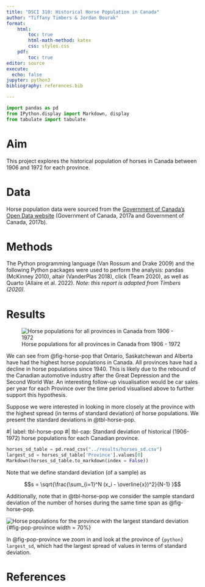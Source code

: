 ```yaml
---
title: "DSCI 310: Historical Horse Population in Canada"
author: "Tiffany Timbers & Jordan Bourak"
format: 
    html:
        toc: true
        html-math-method: katex
        css: styles.css
    pdf:
        toc: true
editor: source
execute:
  echo: false
jupyter: python3
bibliography: references.bib

---
```


```python
import pandas as pd
from IPython.display import Markdown, display
from tabulate import tabulate
```

# Aim

This project explores the historical population of horses in Canada 
between 1906 and 1972 for each province.

# Data

Horse population data were sourced from the 
[Government of Canada's Open Data website](http://open.canada.ca/en/open-data) 
(Government of Canada, 2017a and Government of Canada, 2017b).

# Methods

The Python programming language (Van Rossum and Drake 2009)
and the following Python packages were used to perform the analysis: 
pandas (McKinney 2010), altair (VanderPlas 2018), click (Team 2020), 
as well as Quarto (Allaire et al. 2022). 
*Note: this report is adapted from Timbers (2020).* 

# Results

![Horse populations for all provinces in Canada from 1906 - 1972](../results/horse_pops_plot.png){#fig-horse-pop}


We can see from @fig-horse-pop that Ontario, Saskatchewan and Alberta 
have had the highest horse populations in Canada. 
All provinces have had a decline in horse populations since 1940. 
This is likely due to the rebound of the Canadian automotive industry 
after the Great Depression and the Second World War. 
An interesting follow-up visualisation would be car sales per year 
for each Province over the time period visualised above 
to further support this hypothesis.

Suppose we were interested in looking in more closely at the province 
with the highest spread (in terms of standard deviation) of horse populations. 
We present the standard deviations in @tbl-horse-pop.

#| label: tbl-horse-pop
#| tbl-cap: Standard deviation of historical (1906-1972) horse populations for each Canadian province.

```python
horses_sd_table = pd.read_csv("../results/horses_sd.csv")
largest_sd = horses_sd_table['Province'].values[0]
Markdown(horses_sd_table.to_markdown(index = False))
```

Note that we define standard deviation (of a sample) as

$$s = \sqrt{\frac{\sum_{i=1}^N (x_i - \overline{x})^2}{N-1} }$$

Additionally, note that in @tbl-horse-pop we consider the sample standard deviation of the number of horses during the same time span as @fig-horse-pop.

![Horse populations for the province with the largest standard deviation](../results/horse_pops_plot_largest_sd.png){#fig-pop-province width = 70%}

In @fig-pop-province we zoom in and look at the province of `{python} largest_sd`, which had the largest spread of values in terms of standard deviation.

# References